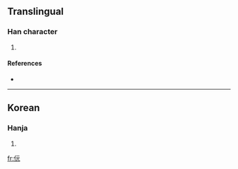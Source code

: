 ==Translingual==

===Han character===
{{Han char|rn=9|rad=人|as=04|sn=6|four=|canj=人一一山 (OMMU)}}

# {{defn|Han|sort=人04}}

====References====
* {{Han ref|kx=0096.121|dkj=|dj=|hdz=|uh=343E|ud=13374|bh=|bd=}}

----

==Korean==

===Hanja===
{{ko-hanja|hangeul=원|rv=won|mr=wŏn|y=wen}}

# {{defn|Korean|sort=人04}}

[[fr:㐾]]